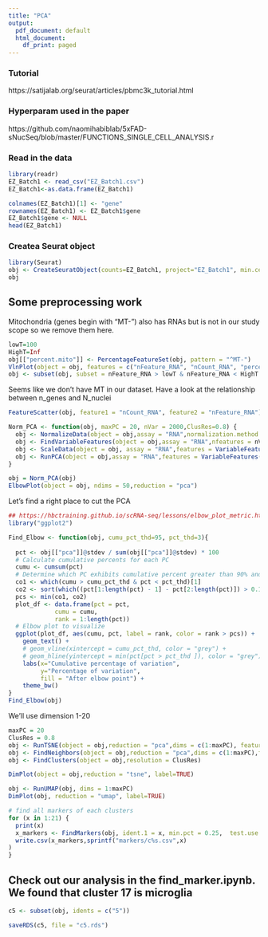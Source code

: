 ```yaml
---
title: "PCA"
output:
  pdf_document: default
  html_document:
    df_print: paged
---
```


### Tutorial
https://satijalab.org/seurat/articles/pbmc3k_tutorial.html

### Hyperparam used in the paper
https://github.com/naomihabiblab/5xFAD-sNucSeq/blob/master/FUNCTIONS_SINGLE_CELL_ANALYSIS.r



### Read in the data

```r
library(readr)
EZ_Batch1 <- read_csv("EZ_Batch1.csv")
EZ_Batch1<-as.data.frame(EZ_Batch1)
```
```r
colnames(EZ_Batch1)[1] <- "gene"
rownames(EZ_Batch1) <- EZ_Batch1$gene
EZ_Batch1$gene <- NULL
head(EZ_Batch1)

```

### Createa Seurat object
```r
library(Seurat)
obj <- CreateSeuratObject(counts=EZ_Batch1, project="EZ_Batch1", min.cells = 5)
obj
```


## Some preprocessing work
Mitochondria (genes begin with "MT-") also has RNAs but is not in our study scope so we remove them here.
```r
lowT=100
HighT=Inf
obj[["percent.mito"]] <- PercentageFeatureSet(obj, pattern = "^MT-")
VlnPlot(object = obj, features = c("nFeature_RNA", "nCount_RNA", "percent.mito"), ncol = 3, pt.size = 0, group.by = "orig.ident", sort=FALSE)
obj <- subset(obj, subset = nFeature_RNA > lowT & nFeature_RNA < HighT & percent.mito < 0.05)
```
Seems like we don't have MT in our dataset. Have a look at the relationship between n_genes and N_nuclei
```r
FeatureScatter(obj, feature1 = "nCount_RNA", feature2 = "nFeature_RNA")
```
```r
Norm_PCA <- function(obj, maxPC = 20, nVar = 2000,ClusRes=0.8) {
  obj <- NormalizeData(object = obj,assay = "RNA",normalization.method = "LogNormalize")
  obj <- FindVariableFeatures(object = obj,assay = "RNA",nfeatures = nVar)
  obj <- ScaleData(object = obj, assay = "RNA",features = VariableFeatures(object = obj))
  obj <- RunPCA(object = obj,assay = "RNA",features = VariableFeatures(object = obj),npcs = 50,ndims.print = 6)
}

obj = Norm_PCA(obj)
ElbowPlot(object = obj, ndims = 50,reduction = "pca")
```

Let's find a right place to cut the PCA
```r
## https://hbctraining.github.io/scRNA-seq/lessons/elbow_plot_metric.html#:~:text=The%20elbow%20plot%20is%20helpful,the%20majority%20of%20the%20variation.
library("ggplot2")

Find_Elbow <- function(obj, cumu_pct_thd=95, pct_thd=3){
                       
  pct <- obj[["pca"]]@stdev / sum(obj[["pca"]]@stdev) * 100
  # Calculate cumulative percents for each PC
  cumu <- cumsum(pct)
  # Determine which PC exhibits cumulative percent greater than 90% and % variation associated with the PC as less than 5
  co1 <- which(cumu > cumu_pct_thd & pct < pct_thd)[1]
  co2 <- sort(which((pct[1:length(pct) - 1] - pct[2:length(pct)]) > 0.1), decreasing = T)[1] + 1
  pcs <- min(co1, co2)
  plot_df <- data.frame(pct = pct, 
             cumu = cumu, 
             rank = 1:length(pct))
  # Elbow plot to visualize 
  ggplot(plot_df, aes(cumu, pct, label = rank, color = rank > pcs)) + 
    geom_text() + 
    # geom_vline(xintercept = cumu_pct_thd, color = "grey") + 
    # geom_hline(yintercept = min(pct[pct > pct_thd ]), color = "grey") +
    labs(x="Cumulative percentage of variation", 
         y="Percentage of variation",
         fill = "After elbow point") + 
    theme_bw()
}
Find_Elbow(obj)
```
We'll use dimension 1-20
```r
maxPC = 20
ClusRes = 0.8
obj <- RunTSNE(object = obj,reduction = "pca",dims = c(1:maxPC), features = VariableFeatures(obj),tsne.method = "Rtsne")
obj <- FindNeighbors(object = obj,reduction = "pca",dims = c(1:maxPC),features = VariableFeatures(obj),k.param = 40)
obj <- FindClusters(object = obj,resolution = ClusRes)
```

```r
DimPlot(object = obj,reduction = "tsne", label=TRUE)
```


```r
obj <- RunUMAP(obj, dims = 1:maxPC)
DimPlot(obj, reduction = "umap", label=TRUE)
```

```r
# find all markers of each clusters
for (x in 1:21) {
  print(x)
  x_markers <- FindMarkers(obj, ident.1 = x, min.pct = 0.25,  test.use = "wilcox")
  write.csv(x_markers,sprintf("markers/c%s.csv",x)
)
}

```
## Check out our analysis in the find_marker.ipynb. We found that cluster 17 is microglia 


```r
c5 <- subset(obj, idents = c("5"))
```
```r
saveRDS(c5, file = "c5.rds")
```